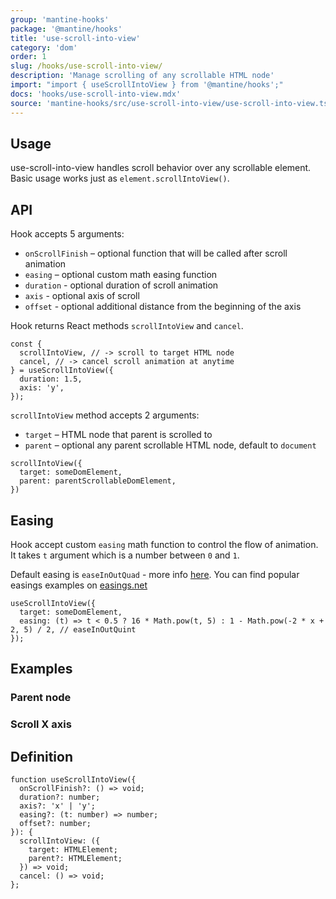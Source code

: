 ```yaml
---
group: 'mantine-hooks'
package: '@mantine/hooks'
title: 'use-scroll-into-view'
category: 'dom'
order: 1
slug: /hooks/use-scroll-into-view/
description: 'Manage scrolling of any scrollable HTML node'
import: "import { useScrollIntoView } from '@mantine/hooks';"
docs: 'hooks/use-scroll-into-view.mdx'
source: 'mantine-hooks/src/use-scroll-into-view/use-scroll-into-view.ts'
---
```


## Usage

use-scroll-into-view handles scroll behavior over any scrollable element.
Basic usage works just as `element.scrollIntoView()`.

<Demo data={useScrollIntoViewUsage} />

## API

Hook accepts 5 arguments:

- `onScrollFinish` – optional function that will be called after scroll animation
- `easing` – optional custom math easing function
- `duration` - optional duration of scroll animation
- `axis` - optional axis of scroll
- `offset` - optional additional distance from the beginning of the axis

Hook returns React methods `scrollIntoView` and `cancel`.

```tsx
const {
  scrollIntoView, // -> scroll to target HTML node
  cancel, // -> cancel scroll animation at anytime
} = useScrollIntoView({
  duration: 1.5,
  axis: 'y',
});
```

`scrollIntoView` method accepts 2 arguments:

- `target` – HTML node that parent is scrolled to
- `parent` – optional any parent scrollable HTML node, default to `document`

```tsx
scrollIntoView({
  target: someDomElement,
  parent: parentScrollableDomElement,
})
```

## Easing

Hook accept custom `easing` math function to control the flow of animation.
It takes `t` argument which is a number between `0` and `1`.

Default easing is `easeInOutQuad` - more info [here](https://easings.net/#easeInOutQuad).
You can find popular easings examples on [easings.net](https://easings.net/)

```tsx
useScrollIntoView({
  target: someDomElement,
  easing: (t) => t < 0.5 ? 16 * Math.pow(t, 5) : 1 - Math.pow(-2 * x + 2, 5) / 2, // easeInOutQuint
});
```

## Examples

### Parent node

<Demo data={useScrollIntoViewParent} />

### Scroll X axis

<Demo data={useScrollIntoViewAxis} />

## Definition

```tsx
function useScrollIntoView({
  onScrollFinish?: () => void;
  duration?: number;
  axis?: 'x' | 'y';
  easing?: (t: number) => number;
  offset?: number;
}): {
  scrollIntoView: ({
    target: HTMLElement;
    parent?: HTMLElement;
  }) => void;
  cancel: () => void;
};
```
